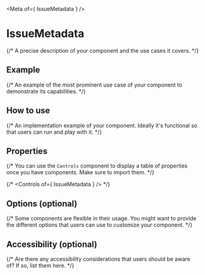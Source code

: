 
<Meta of={ IssueMetadata } />

# IssueMetadata

{/* A precise description of your component and the use cases it covers. */}

## Example

{/* An example of the most prominent use case of your component to demonstrate its capabilities. */}

## How to use

{/* An implementation example of your component. Ideally it's functional so that users can run and play with it. */}

## Properties

{/* You can use the `Controls` component to display a table of properties once you have components. Make sure to import them. */}

{/* <Controls of={ IssueMetadata } /> */}

## Options (optional)

{/* Some components are flexible in their usage. You might want to provide the different options that users can use to customize your component. */}

## Accessibility (optional)

{/* Are there any accessibility considerations that users should be aware of? If so, list them here. */}
